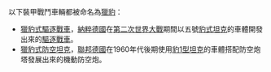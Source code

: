 以下裝甲戰鬥車輛都被命名為[[獵豹|獵豹]]：
*[[獵豹式驅逐戰車|獵豹式驅逐戰車]]，[[納粹德國|納粹德國]]在[[第二次世界大戰|第二次世界大戰]]期間以五號[[豹式坦克|豹式坦克]]的車體開發出來的[[驅逐戰車|驅逐戰車]]。
*[[獵豹式防空坦克|獵豹式防空坦克]]，[[聯邦德國|聯邦德國]]在1960年代後期使用[[豹1型坦克|豹1型坦克]]的車體搭配防空炮塔發展出來的機動防空炮。

{{disambig}}